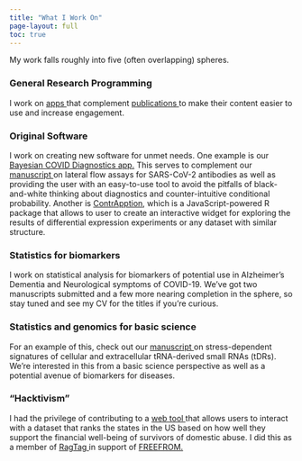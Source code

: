 ```yaml
---
title: "What I Work On"
page-layout: full
toc: true
---
```


      
My work falls roughly into five (often overlapping) spheres. 

### General Research Programming

I work on <a href="https://microrna-atlas.omics.kitchen/"> apps </a>
that complement <a href="https://www.frontiersin.org/articles/10.3389/fcell.2022.804164/full"> publications </a> 
to make their content easier to use and increase engagement.

### Original Software

I work on creating new software for unmet needs. One example is our <a href="https://covid.omics.kitchen/"> Bayesian COVID Diagnostics app.</a> This serves to complement our <a href="https://bmcinfectdis.biomedcentral.com/articles/10.1186/s12879-021-06257-7"> manuscript </a> on lateral flow assays for SARS-CoV-2 antibodies as well as providing the user with an easy-to-use tool to avoid the pitfalls of black-and-white thinking about diagnostics and counter-intuitive conditional 
probability. Another is <a href="https://omics-kitchen.github.io/ContrApption/#"> ContrApption</a>, which is a JavaScript-powered R package that allows to user to create an interactive widget for exploring the results of differential expression experiments or any dataset with similar structure.

### Statistics for biomarkers

I work on statistical analysis for biomarkers of potential use in Alzheimer's Dementia and Neurological symptoms of COVID-19. 
We've got two manuscripts submitted and a few more nearing completion in the sphere, so stay tuned and see my CV for the titles
if you're curious.

### Statistics and genomics for basic science

For an example of this, check out our <a href="https://www.biorxiv.org/content/10.1101/2021.09.03.458085v1"> manuscript </a>
on stress-dependent signatures of cellular and extracellular tRNA-derived small RNAs (tDRs). We're interested in this from a basic science perspective as well as a potential avenue of biomarkers for diseases.

### "Hacktivism"

I had the privilege of contributing to a <a href="https://mapandscorecard.freefrom.org/"> web tool </a> that allows
users to interact with a dataset that ranks the states in the US based on how well they support the financial well-being of survivors of domestic abuse. I did this as a member of <a href="https://ragtag.org/"> RagTag </a> in support of
<a href="https://www.freefrom.org/"> FREEFROM.</a>

<!-- ## Formal academic-style bio:

Thadryan is a former volunteer Firefighter/EMT and Human Services worker turned Data Scientist interested in biostatistics, programming, and interactive data visualization. He studied Human Biology at Greenfield Community College and American International College and worked in custom antibody production before earning his MS in Bioinformatics at Northeastern University. There he served as a Teaching Assistant for the colleges of Science and Computer and Information Science and completed a co-op at bluebird bio in Cambridge where he stayed on as a contractor while finishing his MS. After graduating he came to Mass General to provide statistical and programming support to the Cardiovascular Research Center before moving to ACTRU. He also teaches an online introductory course in the program where he earned his MS. Thadryan will be leaving ACTRU to pursue a PhD. When not at work he enjoys music, RPGs, and cartooning. -->

